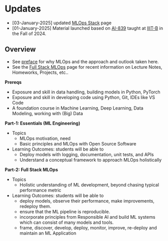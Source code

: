 # Updates {.unnumbered}

-   [03-January-2025] updated [MLOps Stack](./ch00/mlops-stack.qmd) page
-   [01-January-2025] Material launched based on [AI-839](https://mlsquare.github.io/ai-839/) taught at [IIIT-B](https://www.iiitb.ac.in/) in the Fall of 2024.



## Overview

- See [preface](./preface.qmd) for why MLOps and the approach and outlook taken here.
- See the [Full Stack MLOps](./index.qmd) page for recent information on Lecture Notes, Homeworks, Projects, etc..

**Prereqs**

-   Exposure and skill in data handling, building models in Python, PyTorch
-   Exposure and skill in developing code using Python, Git, IDEs like VS Code
-   A foundation course in Machine Learning, Deep Learning, Data Modeling, working with (Big) Data

**Part-1: Essentials (ML Engineering)**

-   Topics
    -   MLOps motivation, need
    -   Basic principles and MLOps with Open Source Software
-   Learning Outcomes: students will be able to
    -   Deploy models with logging, documentation, unit tests, and APIs
    -   Understand a conceptual framework to approach MLOps holistically

**Part-2: Full Stack MLOps**

-   Topics
    -   Holistic understanding of ML development, beyond chasing typical performance metric
-   Learning Outcomes: students will be able to
    -   deploy models, observe their performance, make improvements, redeploy them.
    -   ensure that the ML pipeline is reproducible.
    -   incorporate principles from Responsible AI and build ML systems which can consist of many models and tools.
    -   frame, discover, develop, deploy, monitor, improve, re-deploy and maintain an ML Application